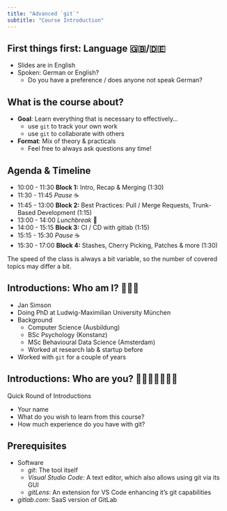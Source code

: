 ```yaml
---
title: "Advanced `git`"
subtitle: "Course Introduction"
---
```


## First things first: Language 🇬🇧/🇩🇪

::: {.nonincremental}

- Slides are in English
- Spoken: German or English?
  - Do you have a preference / does anyone not speak German?

:::

## What is the course about?

- **Goal**: Learn everything that is necessary to effectively...
  - use `git` to track your own work
  - use `git` to collaborate with others
- **Format**: Mix of theory & practicals
  - Feel free to always ask questions any time!

## Agenda & Timeline

::: {.nonincremental}

- 10:00 - 11:30 **Block 1:** Intro, Recap & Merging (1:30)
- 11:30 - 11:45 *Pause* ☕️
- 11:45 - 13:00 **Block 2:** Best Practices: Pull / Merge Requests, Trunk-Based Development (1:15)
- 13:00 - 14:00 *Lunchbreak* 🍲
- 14:00 - 15:15 **Block 3:** CI / CD with gitlab (1:15)
- 15:15 - 15:30 *Pause* ☕️
- 15:30 - 17:00 **Block 4:** Stashes, Cherry Picking, Patches & more (1:30)

:::

The speed of the class is always a bit variable, so the number of covered topics may differ a bit.

## Introductions: Who am I? 🙋🏼‍♂️

- Jan Simson
- Doing PhD at Ludwig-Maximilian University München
- Background
  - Computer Science (Ausbildung)
  - BSc Psychology (Konstanz)
  - MSc Behavioural Data Science (Amsterdam)
  - Worked at research lab & startup before
- Worked with `git` for a couple of years

## Introductions: Who are you? 🙋🏻‍♀️🙋🏽‍♂️🙋  {background-color="black"}

Quick Round of Introductions

::: {.nonincremental}

- Your name
- What do you wish to learn from this course?
- How much experience do you have with git?

:::

## Prerequisites

- Software
  - *git*: The tool itself
  - *Visual Studio Code*: A text editor, which also allows using git via its GUI
  - *gitLens*: An extension for VS Code enhancing it's git capabilities

- *gitlab.com*: SaaS version of GitLab
